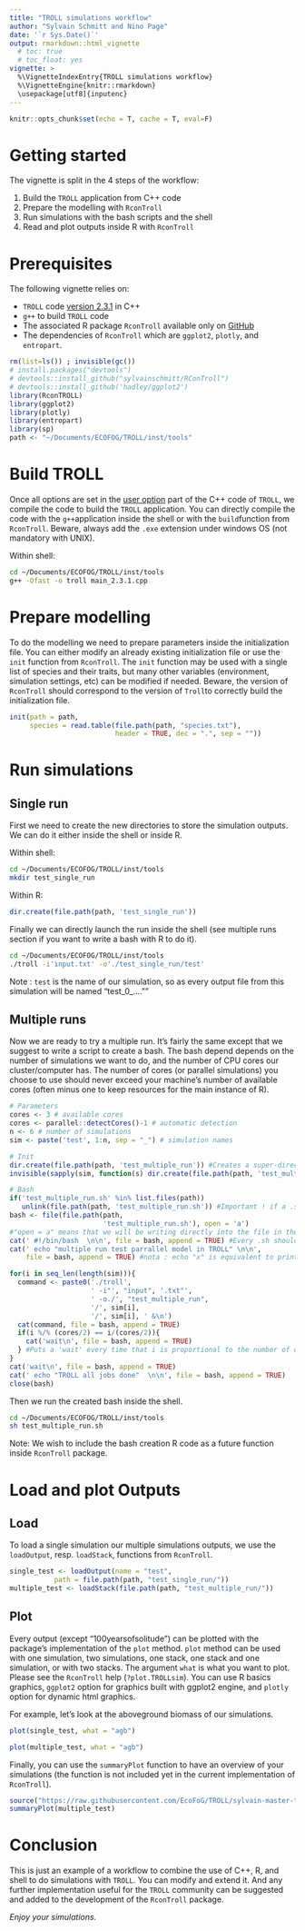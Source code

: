 ```yaml
---
title: "TROLL simulations workflow"
author: "Sylvain Schmitt and Nino Page"
date: '`r Sys.Date()`'
output: rmarkdown::html_vignette
  # toc: true
  # toc_float: yes
vignette: >
  %\VignetteIndexEntry{TROLL simulations workflow}
  %\VignetteEngine{knitr::rmarkdown}
  \usepackage[utf8]{inputenc}
---
```


```r
knitr::opts_chunk$set(echo = T, cache = T, eval=F)
```

# Getting started

The vignette is split in the 4 steps of the workflow:

1. Build the `TROLL` application from C++ code
1. Prepare the modelling with `RconTroll`
1. Run simulations with the bash scripts and the shell
1. Read and plot outputs inside R with `RconTroll`

# Prerequisites

The following vignette relies on:

* `TROLL` code [version 2.3.1](https://github.com/TROLL-code/TROLL) in C++
* `g++` to build `TROLL` code
* The associated R package `RconTroll` available only on [GitHub](https://github.com/sylvainschmitt/RconTroll)
* The dependencies of `RconTroll` which are `ggplot2`, `plotly`, and `entropart`.

```r
rm(list=ls()) ; invisible(gc())
# install.packages("devtools")
# devtools::install_github("sylvainschmitt/RConTroll")
# devtools::install_github('hadley/ggplot2')
library(RconTROLL)
library(ggplot2)
library(plotly)
library(entropart)
library(sp)
path <- "~/Documents/ECOFOG/TROLL/inst/tools"
```

# Build TROLL

Once all options are set in the [user option](https://github.com/TROLL-code/TROLL/blob/cd263e58a0f4ef5b861fb9f64000ca9c259c49fc/main_v2.3.2.cpp#L89) part of the C++ code of `TROLL`, we compile the code to build the `TROLL` application. You can directly compile the code with the `g++`application inside the shell or with the `build`function from `RconTroll`. Beware, always add the `.exe` extension under windows OS (not mandatory with UNIX).

Within shell:
```bash
cd ~/Documents/ECOFOG/TROLL/inst/tools
g++ -Ofast -o troll main_2.3.1.cpp
```

# Prepare modelling

To do the modelling we need to prepare parameters inside the initialization file. You can either modify an already existing initialization file or use the `init` function from `RconTroll`. The `init` function may be used with a single list of species and their traits, but many other variables (environment, simulation settings, etc) can be modified if needed. Beware, the version of `RconTroll` should correspond to the version of `Troll`to correctly build the initialization file.

```r
init(path = path,
     species = read.table(file.path(path, "species.txt"), 
                          header = TRUE, dec = ".", sep = ""))
```

# Run simulations

## Single run

First we need to create the new directories to store the simulation outputs. We can do it either inside the shell or inside R.

Within shell:
```bash
cd ~/Documents/ECOFOG/TROLL/inst/tools
mkdir test_single_run
```

Within R:
```r
dir.create(file.path(path, 'test_single_run'))
```

Finally we can directly launch the run inside the shell (see multiple runs section if you want to write a bash with R to do it).

```bash
cd ~/Documents/ECOFOG/TROLL/inst/tools
./troll -i'input.txt' -o'./test_single_run/test'
```

Note : `test` is the name of our simulation, so as every output file from this simulation will be named "test_0_....""

## Multiple runs

Now we are ready to try a multiple run. It's fairly the same except that we suggest to write a script to create a bash. The bash depend depends on the number of simulations we want to do, and the number of CPU cores our cluster/computer has. The number of cores (or parallel simulations) you choose to use should never exceed your machine's number of available cores (often minus one to keep resources for the main instance of R).

```r
# Parameters
cores <- 3 # available cores
cores <- parallel::detectCores()-1 # automatic detection
n <- 6 # number of simulations
sim <- paste('test', 1:n, sep = "_") # simulation names

# Init
dir.create(file.path(path, 'test_multiple_run')) #Creates a super-directory that will contain the simulations stack.
invisible(sapply(sim, function(s) dir.create(file.path(path, 'test_multiple_run/', s)))) #Creates sub-directories, each one named after and containing one simulation's outputs.

# Bash
if('test_multiple_run.sh' %in% list.files(path))
   unlink(file.path(path, 'test_multiple_run.sh')) #Important ! if a .sh file (a bash commands file) already exists with the same name, we need to erase it in order to avoid confusions.
bash <- file(file.path(path,
                       'test_multiple_run.sh'), open = 'a')
#"open = a" means that we will be writing directly into the file in the following lines.
cat(' #!/bin/bash  \n\n', file = bash, append = TRUE) #Every .sh should start wy this line. nota : \n significates "go to following line" in the text.
cat(' echo "multiple run test parrallel model in TROLL" \n\n',
    file = bash, append = TRUE) #nota : echo "x" is equivalent to print in R, or cout in cpp ; append = TRUE is NEVER to be forgotten. It means that the line is added to the file instead of overwriting the existing content.

for(i in seq_len(length(sim))){
  command <- paste0('./troll',
                    ' -i"', "input", '.txt"',
                    ' -o./', "test_multiple_run",
                    '/', sim[i],
                    '/', sim[i], ' &\n')
  cat(command, file = bash, append = TRUE)
  if(i %/% (cores/2) == i/(cores/2)){
    cat('wait\n', file = bash, append = TRUE)
  } #Puts a 'wait' every time that i is proportional to the number of cores you declared upper, in order to wait for your group of simulations to be finished before launching another.
}
cat('wait\n', file = bash, append = TRUE)
cat(' echo "TROLL all jobs done"  \n\n', file = bash, append = TRUE)
close(bash)
```
 
Then we run the created bash inside the shell.

```bash
cd ~/Documents/ECOFOG/TROLL/inst/tools
sh test_multiple_run.sh
```

Note: We wish to include the bash creation R code as a future function inside `RconTroll` package.

# Load and plot Outputs

## Load

To load a single simulation our multiple simulations outputs, we use the `loadOutput`, resp. `loadStack`, functions from `RconTroll`.

```r
single_test <- loadOutput(name = "test",
           path = file.path(path, "test_single_run/"))
multiple_test <- loadStack(file.path(path, "test_multiple_run/"))
```

## Plot

Every output (except "100yearsofsolitude") can be plotted with the package's implementation of the `plot` method. `plot` method can be used with one simulation, two simulations, one stack, one stack and one simulation, or with two stacks. The argument `what` is what you want to plot. Please see the `RconTroll` help (`?plot.TROLLsim`). You can use R basics graphics, `ggplot2` option for graphics built with ggplot2 engine, and `plotly` option for dynamic html graphics.

For example, let's look at the aboveground biomass of our simulations.

```r
plot(single_test, what = "agb")
```

```r
plot(multiple_test, what = "agb")
```

Finally, you can use the `summaryPlot` function to have an overview of your simulations (the function is not included yet in the current implementation of `RconTroll`).

```r
source("https://raw.githubusercontent.com/EcoFoG/TROLL/sylvain-master-thesis/R/summaryPlot.R")
summaryPlot(multiple_test)
```

# Conclusion

This is just an example of a workflow to combine the use of C++, R, and shell to do simulations with `TROLL`. You can modify and extend it. And any further implementation useful for the `TROLL` community can be suggested and added to the development of the `RconTroll` package.

*Enjoy your simulations.*

